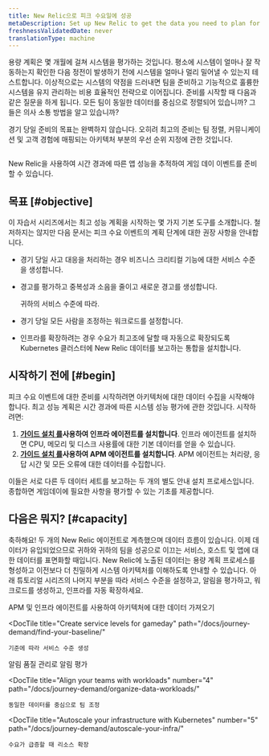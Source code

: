 ```yaml
---
title: New Relic으로 피크 수요일에 성공
metaDescription: Set up New Relic to get the data you need to plan for a peak demand event.
freshnessValidatedDate: never
translationType: machine
---
```


용량 계획은 몇 개월에 걸쳐 시스템을 평가하는 것입니다. 평소에 시스템이 얼마나 잘 작동하는지 확인한 다음 정전이 발생하기 전에 시스템을 얼마나 멀리 밀어낼 수 있는지 테스트합니다. 이상적으로는 시스템의 약점을 드러내면 팀을 준비하고 기능적으로 훌륭한 시스템을 유지 관리하는 비용 효율적인 전략으로 이어집니다. 준비를 시작할 때 다음과 같은 질문을 하게 됩니다. 모든 팀이 동일한 데이터를 중심으로 정렬되어 있습니까? 그들은 의사 소통 방법을 알고 있습니까?

경기 당일 준비의 목표는 완벽하지 않습니다. 오히려 최고의 준비는 팀 정렬, 커뮤니케이션 및 고객 경험에 매핑되는 아키텍처 부분의 우선 순위 지정에 관한 것입니다.

<img
  title="Peak readiness dashboard"
  alt=""
  src="/images/peak-readiness-dashboard_screenshot-crop_Peak-readiness-dashboard.webp"
/>

<figcaption>
  New Relic을 사용하여 시간 경과에 따른 앱 성능을 추적하여 게임 데이 이벤트를 준비할 수 있습니다.
</figcaption>

## 목표 [#objective]

이 자습서 시리즈에서는 최고 성능 계획을 시작하는 몇 가지 기본 도구를 소개합니다. 철저하지는 않지만 다음 문서는 피크 수요 이벤트의 계획 단계에 대한 권장 사항을 안내합니다.

* 경기 당일 사고 대응을 처리하는 경우 비즈니스 크리티컬 기능에 대한 서비스 수준을 생성합니다.

* 경고를 평가하고 중복성과 소음을 줄이고 새로운 경고를 생성합니다.

  <InlinePopover type="alerts"/>

  귀하의 서비스 수준에 따라.

* 경기 당일 모든 사람을 조정하는 워크로드를 설정합니다.

* 인프라를 확장하려는 경우 수요가 최고조에 달할 때 자동으로 확장되도록 Kubernetes 클러스터에 New Relic 데이터를 보고하는 통합을 설치합니다.

## 시작하기 전에 [#begin]

피크 수요 이벤트에 대한 준비를 시작하려면 아키텍처에 대한 데이터 수집을 시작해야 합니다. 최고 성능 계획은 시간 경과에 따른 시스템 성능 평가에 관한 것입니다. 시작하려면:

1. **[가이드 설치 를](https://one.newrelic.com/nr1-core?state=3a7ae2fd-163d-77a7-9372-b4764acf286e)사용하여 인프라 에이전트를 설치합니다**. 인프라 에이전트를 설치하면 CPU, 메모리 및 디스크 사용률에 대한 기본 데이터를 얻을 수 있습니다.
2. **[가이드 설치 를](https://one.newrelic.com/nr1-core?state=b3815b2d-8711-4418-335b-a9cac0468fe3)사용하여 APM 에이전트를 설치합니다**. APM 에이전트는 처리량, 응답 시간 및 모든 오류에 대한 데이터를 수집합니다.

이들은 서로 다른 두 데이터 세트를 보고하는 두 개의 별도 안내 설치 프로세스입니다. 종합하면 게임데이에 필요한 사항을 평가할 수 있는 기초를 제공합니다.

## 다음은 뭐지? [#capacity]

축하해요! 두 개의 New Relic 에이전트로 계측했으며 데이터 흐름이 있습니다. 이제 데이터가 유입되었으므로 귀하와 귀하의 팀을 성공으로 이끄는 서비스, 호스트 및 앱에 대한 데이터를 표면화할 때입니다. New Relic에 노출된 데이터는 용량 계획 프로세스를 형성하고 이전보다 더 친밀하게 시스템 아키텍처를 이해하도록 안내할 수 있습니다. 아래 튜토리얼 시리즈의 나머지 부분을 따라 서비스 수준을 설정하고, 알림을 평가하고, 워크로드를 생성하고, 인프라를 자동 확장하세요.

<DocTiles numbered>
  <DocTile
    title="Get started"
    path="/docs/journey-demand/get-started"
    label={{text: "You are here", color: "orange"}}
  >
    APM 및 인프라 에이전트를 사용하여 아키텍처에 대한 데이터 가져오기
  </DocTile>

  <DocTile
    title="Create service levels for gameday"
    path="/docs/journey-demand/find-your-baseline/"
  >
    기준에 따라 서비스 수준 생성
  </DocTile>
</DocTiles>

<DocTiles>
  <DocTile
    title="Reduce noise with quality alerts"
    number="3"
    path="/docs/journey-demand/create-quality-alerts/"
  >
    알림 품질 관리로 알림 평가
  </DocTile>

  <DocTile
    title="Align your teams with workloads"
    number="4"
    path="/docs/journey-demand/organize-data-workloads/"
  >
    동일한 데이터를 중심으로 팀 조정
  </DocTile>

  <DocTile
    title="Autoscale your infrastructure with Kubernetes"
    number="5"
    path="/docs/journey-demand/autoscale-your-infra/"
  >
    수요가 급증할 때 리소스 확장
  </DocTile>
</DocTiles>
